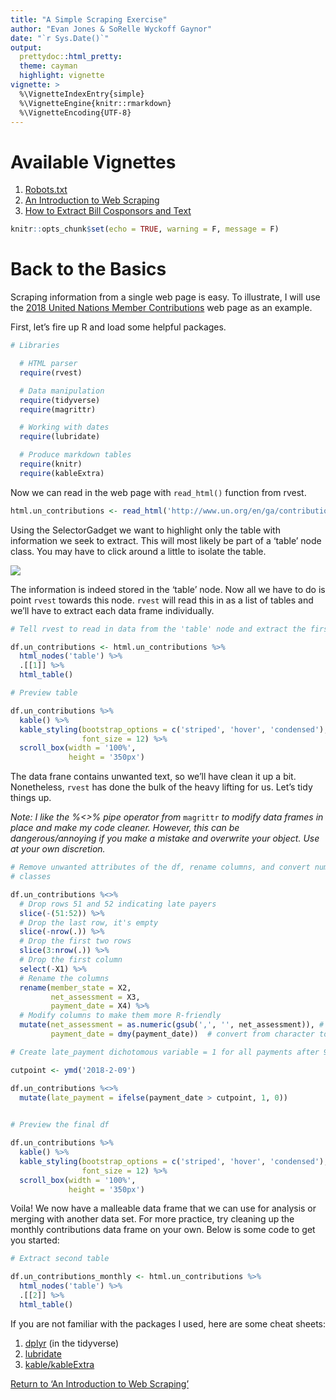 ```yaml
---
title: "A Simple Scraping Exercise"
author: "Evan Jones & SoRelle Wyckoff Gaynor"
date: "`r Sys.Date()`"
output: 
  prettydoc::html_pretty:
  theme: cayman
  highlight: vignette
vignette: >
  %\VignetteIndexEntry{simple}
  %\VignetteEngine{knitr::rmarkdown}
  %\VignetteEncoding{UTF-8}
---
```

# Available Vignettes

1. [Robots.txt](robots.html)
2. [An Introduction to Web Scraping](main_lab.html)
3. [How to Extract Bill Cosponsors and Text](cosponsors.html)

```r
knitr::opts_chunk$set(echo = TRUE, warning = F, message = F)
```
# Back to the Basics

Scraping information from a single web page is easy. To illustrate, I will use the [2018 United Nations Member Contributions](http://www.un.org/en/ga/contributions/honourroll.shtml) web page as an example.

First, let's fire up R and load some helpful packages.

```r
# Libraries

  # HTML parser
  require(rvest)

  # Data manipulation
  require(tidyverse)
  require(magrittr)

  # Working with dates
  require(lubridate)

  # Produce markdown tables
  require(knitr)
  require(kableExtra)
```


Now we can read in the web page with  `read_html()` function from rvest.


```r
html.un_contributions <- read_html('http://www.un.org/en/ga/contributions/honourroll.shtml')
```


Using the SelectorGadget we want to highlight only the table with information we seek to extract. This will most likely be part of a 'table' node class. You may have to click around a little to isolate the table.


![](../images/un_contribution.png)


The information is indeed stored in the 'table' node. Now all we have to do is point `rvest` towards this node. `rvest` will read this in as a list of tables and we'll have to extract each data frame individually.


```r
# Tell rvest to read in data from the 'table' node and extract the first table

df.un_contributions <- html.un_contributions %>% 
  html_nodes('table') %>% 
  .[[1]] %>% 
  html_table()

# Preview table

df.un_contributions %>% 
  kable() %>% 
  kable_styling(bootstrap_options = c('striped', 'hover', 'condensed'),
                font_size = 12) %>% 
  scroll_box(width = '100%',
             height = '350px')
```


The data frane contains unwanted text, so we'll have clean it up a bit. Nonetheless, `rvest` has done the bulk of the heavy lifting for us. Let's tidy things up.

*Note: I like the %<>% pipe operator from* `magrittr` *to modify data frames in place and make my code cleaner. However, this can be dangerous/annoying if you make a mistake and overwrite your object. Use at your own discretion.*


```r
# Remove unwanted attributes of the df, rename columns, and convert numbers and dates into malleable
# classes

df.un_contributions %<>% 
  # Drop rows 51 and 52 indicating late payers
  slice(-(51:52)) %>% 
  # Drop the last row, it's empty
  slice(-nrow(.)) %>% 
  # Drop the first two rows
  slice(3:nrow(.)) %>% 
  # Drop the first column
  select(-X1) %>% 
  # Rename the columns
  rename(member_state = X2,
         net_assessment = X3,
         payment_date = X4) %>% 
  # Modify columns to make them more R-friendly
  mutate(net_assessment = as.numeric(gsub(',', '', net_assessment)), # remove commas and convert to numeric
         payment_date = dmy(payment_date))  # convert from character to date class

# Create late_payment dichotomous variable = 1 for all payments after 9-Feb-18

cutpoint <- ymd('2018-2-09')

df.un_contributions %<>% 
  mutate(late_payment = ifelse(payment_date > cutpoint, 1, 0)) 
  

# Preview the final df

df.un_contributions %>% 
  kable() %>% 
  kable_styling(bootstrap_options = c('striped', 'hover', 'condensed'),
                font_size = 12) %>% 
  scroll_box(width = '100%',
             height = '350px')
```


Voila! We now have a malleable data frame that we can use for analysis or merging with another data set. For more practice, try cleaning up the monthly contributions data frame on your own. Below is some code to get you started:


```r
# Extract second table

df.un_contributions_monthly <- html.un_contributions %>% 
  html_nodes('table') %>% 
  .[[2]] %>% 
  html_table()
```


If you are not familiar with the packages I used, here are some cheat sheets:

1. [dplyr](../images/data-transformation.pdf) (in the tidyverse)
2. [lubridate](../images/lubridate.pdf)
3. [kable/kableExtra](https://cran.r-project.org/web/packages/kableExtra/vignettes/awesome_table_in_html.html#table_footnote)

[Return to 'An Introduction to Web Scraping'](main_lab.html)

